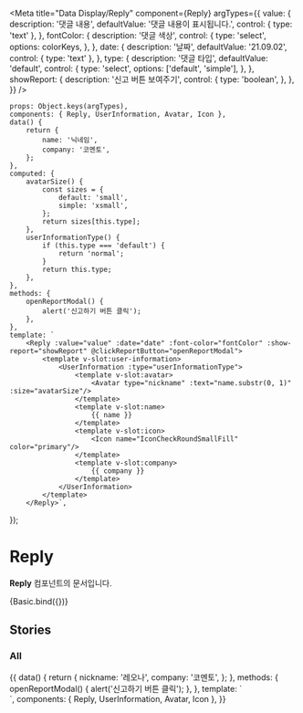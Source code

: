 
<Meta
	title="Data Display/Reply"
	component={Reply}
	argTypes={{
		value: {
			description: '댓글 내용',
			defaultValue: '댓글 내용이 표시됩니다.',
			control: { type: 'text' },
		},
		fontColor: {
			description: '댓글 색상',
      control: {
        type: 'select',
        options: colorKeys,
      },
		},
		date: {
			description: '날짜',
			defaultValue: '21.09.02',
			control: { type: 'text' },
		},
		type: {
			description: '댓글 타입',
			defaultValue: 'default',
			control: {
				type: 'select',
				options: ['default', 'simple'],
			},
		},
		showReport: {
			description: '신고 버튼 보여주기',
			control: {
				type: 'boolean',
			},
		},
	}}
/>

	props: Object.keys(argTypes),
	components: { Reply, UserInformation, Avatar, Icon },
	data() {
		return {
			name: '닉네임',
			company: '코멘토',
		};
	},
	computed: {
		avatarSize() {
			const sizes = {
				default: 'small',
				simple: 'xsmall',
			};
			return sizes[this.type];
		},
		userInformationType() {
			if (this.type === 'default') {
				return 'normal';
			}
			return this.type;
		},
	},
	methods: {
		openReportModal() {
			alert('신고하기 버튼 클릭');
		},
	},
	template: `
        <Reply :value="value" :date="date" :font-color="fontColor" :show-report="showReport" @clickReportButton="openReportModal">
            <template v-slot:user-information>
                <UserInformation :type="userInformationType">
                    <template v-slot:avatar>
                        <Avatar type="nickname" :text="name.substr(0, 1)" :size="avatarSize"/>
                    </template>
                    <template v-slot:name>
                        {{ name }}
                    </template>
                    <template v-slot:icon>
                        <Icon name="IconCheckRoundSmallFill" color="primary"/>
                    </template>
                    <template v-slot:company>
                        {{ company }}
                    </template>
                </UserInformation>
            </template>
        </Reply>`,
});

# Reply

**Reply** 컴포넌트의 문서입니다.

<Story name="Basic" height="100px">
	{Basic.bind({})}
</Story>

<ArgsTable story="Basic" />

## Stories

### All

<Canvas>
	<Story name="All" height="100px">
		{{
			data() {
				return {
					nickname: '레오나',
					company: '코멘토',
				};
			},
			methods: {
				openReportModal() {
					alert('신고하기 버튼 클릭');
				},
			},
			template: `
                <div>
                    <Reply value="댓글 내용이 표시됩니다." date="21.09.02" @clickReportButton="openReportModal">
                        <template v-slot:user-information>
                            <UserInformation type="normal">
                                <template v-slot:avatar>
                                    <Avatar type="nickname" :text="nickname.substr(0, 1)" size="small"/>
                                </template>
                                <template v-slot:name>
                                    {{ nickname }}
                                </template>
                                <template v-slot:icon>
                                    <Icon name="IconCheckRoundSmallFill" color="primary"/>
                                </template>
                                <template v-slot:company>
                                    {{ company }}
                                </template>
                            </UserInformation>
                        </template>
                    </Reply>
                    <Reply value="댓글 내용이 표시됩니다." date="21.09.02">
                        <template v-slot:user-information>
                            <UserInformation type="simple">
                                <template v-slot:avatar>
                                    <Avatar type="nickname" :text="nickname.substr(0, 1)" size="xsmall"/>
                                </template>
                                <template v-slot:name>
                                    {{ nickname }}
                                </template>
                                <template v-slot:icon>
                                    <Icon name="IconCheckRoundSmallFill" color="primary"/>
                                </template>
                                <template v-slot:company>
                                    {{ company }}
                                </template>
                            </UserInformation>
                        </template>
                    </Reply>
                </div>
            `,
			components: { Reply, UserInformation, Avatar, Icon },
		}}
	</Story>
</Canvas>
